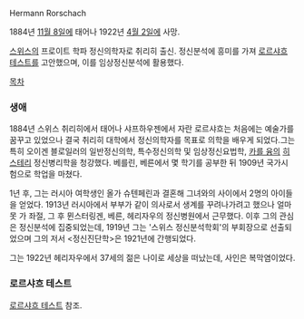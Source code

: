 Hermann Rorschach

1884년 [[11월 8일]]에 태어나 1922년 [[4월 2일]]에 사망.

[[스위스]]의 프로이트 학파 정신의학자로 취리히 출신. 정신분석에 흥미를 가져 [[로르샤흐 테스트]]를 고안했으며, 이를 임상정신분석에 활용했다.

[[목차]]

=== 생애 ===
1884년 스위스 취리히에서 태어나 샤프하우젠에서 자란 로르샤흐는 처음에는 예술가를 꿈꾸고 있었으나 결국 취리히 대학에서 정신의학자를 목표로 의학을 배우게 되었다.그는 특히 오이겐 블로일러의 일반정신의학, 특수정신의학 및 임상정신요법학, [[카를 융]]의 [[히스테리]] 정신병리학을 청강했다. 베를린, 베른에서 몇 학기를 공부한 뒤 1909년 국가시험으로 학업을 마쳤다.

1년 후, 그는 러시아 여학생인 올가 슈텐페린과 결혼해 그녀와의 사이에서 2명의 아이들을 얻었다. 1913년 러시아에서 부부가 같이 의사로서 생계를 꾸려나가려고 했으나 얼마 못 가 좌절, 그 후 뮌스터링겐, 베른, 헤리자우의 정신병원에서 근무했다. 이후 그의 관심은 정신분석에 집중되었는데, 1919년 그는 '스위스 정신분석학회'의 부회장으로 선출되었으며 그의 저서 <정신진단학>은 1921년에 간행되었다.

그는 1922년 헤리자우에서 37세의 젊은 나이로 세상을 떠났는데, 사인은 복막염이었다.

=== 로르샤흐 테스트 ===
[[로르샤흐 테스트]] 참조.
